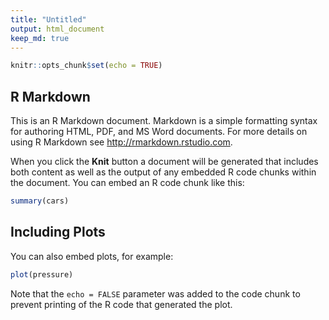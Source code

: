```yaml
---
title: "Untitled"
output: html_document
keep_md: true
---
```


```r
knitr::opts_chunk$set(echo = TRUE)
```

## R Markdown

This is an R Markdown document. Markdown is a simple formatting syntax for authoring HTML, PDF, and MS Word documents. For more details on using R Markdown see <http://rmarkdown.rstudio.com>.

When you click the **Knit** button a document will be generated that includes both content as well as the output of any embedded R code chunks within the document. You can embed an R code chunk like this:

```r
summary(cars)
```

## Including Plots

You can also embed plots, for example:

```r
plot(pressure)
```

Note that the `echo = FALSE` parameter was added to the code chunk to prevent printing of the R code that generated the plot.
